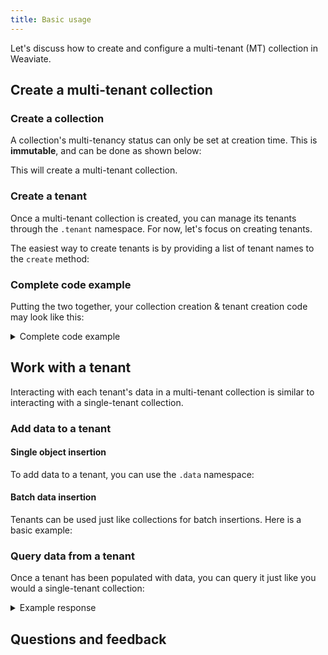 ```yaml
---
title: Basic usage
---
```



Let's discuss how to create and configure a multi-tenant (MT) collection in Weaviate.

## <i class="fa-solid fa-square-chevron-right"></i> Create a multi-tenant collection

### <i class="fa-solid fa-code"></i> Create a collection

A collection's multi-tenancy status can only be set at creation time. This is **immutable**, and can be done as shown below:

<FilteredTextBlock
  text={PyCode}
  startMarker="# BasicMTEnable"
  endMarker="# END BasicMTEnable"
  language="py"
/>

This will create a multi-tenant collection.

### <i class="fa-solid fa-code"></i> Create a tenant

Once a multi-tenant collection is created, you can manage its tenants through the `.tenant` namespace. For now, let's focus on creating tenants.

The easiest way to create tenants is by providing a list of tenant names to the `create` method:

<FilteredTextBlock
  text={PyCode}
  startMarker="# BasicTenantCreation"
  endMarker="# END BasicTenantCreation"
  language="py"
/>

### <i class="fa-solid fa-code"></i> Complete code example

Putting the two together, your collection creation & tenant creation code may look like this:

<details>
  <summary>Complete code example</summary>

<FilteredTextBlock
  text={PyCode}
  startMarker="# FullBasicMT"
  endMarker="# END FullBasicMT"
  language="py"
/>

</details>

## <i class="fa-solid fa-square-chevron-right"></i> Work with a tenant

Interacting with each tenant's data in a multi-tenant collection is similar to interacting with a single-tenant collection.

<FilteredTextBlock
  text={PyCode}
  startMarker="# BasicTenantInteraction"
  endMarker="# END BasicTenantInteraction"
  language="py"
/>

### <i class="fa-solid fa-code"></i> Add data to a tenant

#### Single object insertion

To add data to a tenant, you can use the `.data` namespace:

<FilteredTextBlock
  text={PyCode}
  startMarker="# BasicDataInsertion"
  endMarker="# END BasicDataInsertion"
  language="py"
/>

#### Batch data insertion

Tenants can be used just like collections for batch insertions. Here is a basic example:

<FilteredTextBlock
  text={PyCode}
  startMarker="# BasicBatchInsertion"
  endMarker="# END BasicBatchInsertion"
  language="py"
/>

### <i class="fa-solid fa-code"></i> Query data from a tenant

Once a tenant has been populated with data, you can query it just like you would a single-tenant collection:

<FilteredTextBlock
  text={PyCode}
  startMarker="# BasicMTQuery"
  endMarker="# END BasicMTQuery"
  language="py"
/>

<details>
  <summary>Example response</summary>

<FilteredTextBlock
  text={PyCode}
  startMarker="# ExampleResponseBasicMTQuery"
  endMarker="# END ExampleResponseBasicMTQuery"
  language="json"
/>
</details>


## Questions and feedback


<DocsFeedback/>

